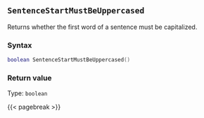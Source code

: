 ## `SentenceStartMustBeUppercased`

Returns whether the first word of a sentence must be capitalized.

### Syntax {-}

``` .lua
boolean SentenceStartMustBeUppercased()
```

### Return value {-}

Type: `boolean`

{{< pagebreak >}}